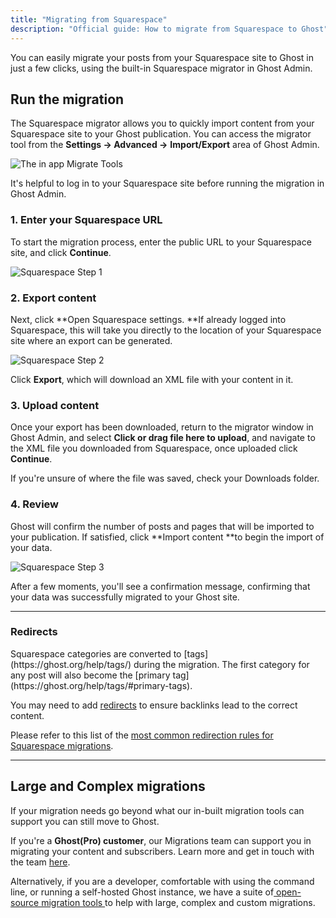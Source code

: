 ```yaml
---
title: "Migrating from Squarespace"
description: "Official guide: How to migrate from Squarespace to Ghost"
---
```


You can easily migrate your posts from your Squarespace site to Ghost in just a few clicks, using the built-in Squarespace migrator in Ghost Admin.

## **Run the migration**

The Squarespace migrator allows you to quickly import content from your Squarespace site to your Ghost publication. You can access the migrator tool from the **Settings → Advanced →** **Import/Export** area of Ghost Admin.

![The in app Migrate Tools](/images/migrate-tools-apr-2025.png)

It's helpful to log in to your Squarespace site before running the migration in Ghost Admin.

### **1. Enter your Squarespace URL**

To start the migration process, enter the public URL to your Squarespace site, and click **Continue**.

![Squarespace Step 1](/images/squarepace-1.png)

### **2. Export content**

Next, click \*\*Open Squarespace settings. \*\*If already logged into Squarespace, this will take you directly to the location of your Squarespace site where an export can be generated.

![Squarespace Step 2](/images/squarepace-2.png)

Click **Export**, which will download an XML file with your content in it.

### **3. Upload content**

Once your export has been downloaded, return to the migrator window in Ghost Admin, and select **Click or drag file here to upload**, and navigate to the XML file you downloaded from Squarespace, once uploaded click **Continue**.

If you're unsure of where the file was saved, check your Downloads folder.

### **4. Review**

Ghost will confirm the number of posts and pages that will be imported to your publication. If satisfied, click \*\*Import content \*\*to begin the import of your data.

![Squarespace Step 3](/images/squarepace-3.png)

After a few moments, you'll see a confirmation message, confirming that your data was successfully migrated to your Ghost site.

---

### **Redirects**

<Info>
  Squarespace categories are converted to [tags](https://ghost.org/help/tags/) during the migration. The first category for any post will also become the [primary tag](https://ghost.org/help/tags/#primary-tags).
</Info>

You may need to add [redirects](https://ghost.org/help/redirects/) to ensure backlinks lead to the correct content.

Please refer to this list of the [most common redirection rules for Squarespace migrations](https://ghost.org/tutorials/implementing-redirects/#common-redirects).

---

## Large and Complex migrations

If your migration needs go beyond what our in-built migration tools can support you can still move to Ghost.

If you're a **Ghost(Pro) customer**, our Migrations team can support you in migrating your content and subscribers. Learn more and get in touch with the team [here](https://ghost.org/concierge/).

Alternatively, if you are a developer, comfortable with using the command line, or running a self-hosted Ghost instance, we have a suite of[ open-source migration tools ](https://github.com/TryGhost/migrate)to help with large, complex and custom migrations.